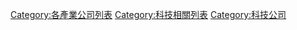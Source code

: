 [[Category:各產業公司列表|Category:各產業公司列表]]
[[Category:科技相關列表|Category:科技相關列表]]
[[Category:科技公司|Category:科技公司]]